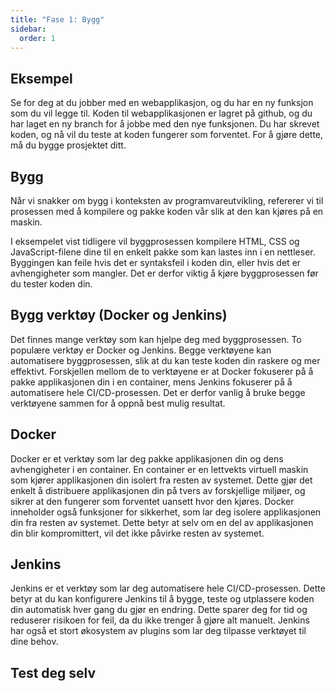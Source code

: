```yaml
---
title: "Fase 1: Bygg"
sidebar:
  order: 1
---
```


## Eksempel

Se for deg at du jobber med en webapplikasjon, og du har en ny funksjon som du vil legge til.
Koden til webapplikasjonen er lagret på github, og du har laget en ny branch for å jobbe med den nye funksjonen.
Du har skrevet koden, og nå vil du teste at koden fungerer som forventet.
For å gjøre dette, må du bygge prosjektet ditt.

## Bygg

Når vi snakker om bygg i konteksten av programvareutvikling,
refererer vi til prosessen med å kompilere og pakke koden vår slik at den kan kjøres på en maskin.

I eksempelet vist tidligere vil byggprosessen kompilere HTML, CSS og JavaScript-filene dine til en enkelt pakke som kan lastes inn i en nettleser.
Byggingen kan feile hvis det er syntaksfeil i koden din, eller hvis det er avhengigheter som mangler.
Det er derfor viktig å kjøre byggprosessen før du tester koden din.

## Bygg verktøy (Docker og Jenkins)

Det finnes mange verktøy som kan hjelpe deg med byggprosessen. To populære verktøy er Docker og Jenkins.
Begge verktøyene kan automatisere byggprosessen, slik at du kan teste koden din raskere og mer effektivt.
Forskjellen mellom de to verktøyene er at Docker fokuserer på å pakke applikasjonen din i en container,
mens Jenkins fokuserer på å automatisere hele CI/CD-prosessen.
Det er derfor vanlig å bruke begge verktøyene sammen for å oppnå best mulig resultat.

## Docker

Docker er et verktøy som lar deg pakke applikasjonen din og dens avhengigheter i en container.
En container er en lettvekts virtuell maskin som kjører applikasjonen din isolert fra resten av systemet.
Dette gjør det enkelt å distribuere applikasjonen din på tvers av forskjellige miljøer, og sikrer at den fungerer som forventet uansett hvor den kjøres.
Docker inneholder også funksjoner for sikkerhet, som lar deg isolere applikasjonen din fra resten av systemet.
Dette betyr at selv om en del av applikasjonen din blir kompromittert, vil det ikke påvirke resten av systemet.

## Jenkins

Jenkins er et verktøy som lar deg automatisere hele CI/CD-prosessen.
Dette betyr at du kan konfigurere Jenkins til å bygge, teste og utplassere koden din automatisk hver gang du gjør en endring.
Dette sparer deg for tid og reduserer risikoen for feil, da du ikke trenger å gjøre alt manuelt.
Jenkins har også et stort økosystem av plugins som lar deg tilpasse verktøyet til dine behov.

## Test deg selv


<SelectCorrect
  question="Hva gjør 'git add' kommandoen i Git?"
  correct="Den flytter filen med sine nåværende endringer til staging-området."
  wrong1="Den skaper en ny fil i Git repository."
  wrong2="Den flytter alle endringene fra lokalt repository til eksternt repository."
/>


<LikeThisPage />
